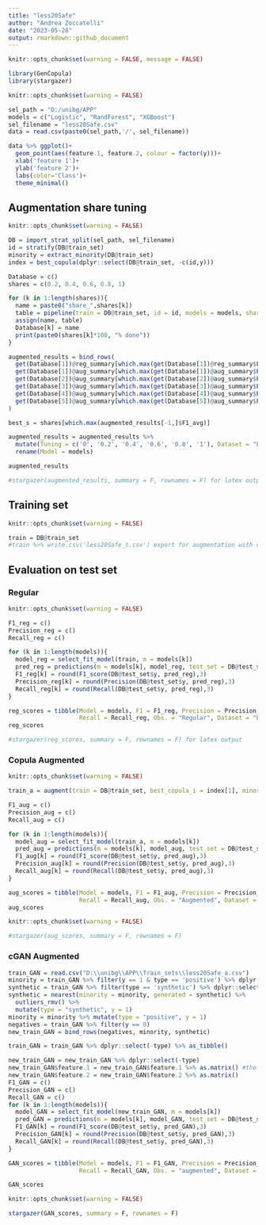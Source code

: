 ---
title: "less20Safe"
author: "Andrea Zoccatelli"
date: "2023-05-28"
output: rmarkdown::github_document
---

```{r setup, include=FALSE, echo=TRUE}
knitr::opts_chunk$set(warning = FALSE, message = FALSE)

library(GenCopula)
library(stargazer)
```

```{r path, include=FALSE, echo=TRUE}
knitr::opts_chunk$set(warning = FALSE)

sel_path = "D:/unibg/APP"
models = c("Logistic", "RandForest", "XGBoost")
sel_filename = "less20Safe.csv"
data = read.csv(paste0(sel_path,'/', sel_filename))

data %>% ggplot()+
  geom_point(aes(feature.1, feature.2, colour = factor(y)))+
  xlab('feature 1')+
  ylab('feature 2')+
  labs(color='Class')+
  theme_minimal()
```

## Augmentation share tuning

```{r tuning, echo=TRUE}
knitr::opts_chunk$set(warning = FALSE)

DB = import_strat_split(sel_path, sel_filename)
id = stratify(DB@train_set)
minority = extract_minority(DB@train_set)
index = best_copula(dplyr::select(DB@train_set, -c(id,y)))

Database = c()
shares = c(0.2, 0.4, 0.6, 0.8, 1)

for (k in 1:length(shares)){
  name = paste0("share_",shares[k])
  table = pipeline(train = DB@train_set, id = id, models = models, share = k, best_copula_i = index[1], outliers_r = 1, nearest = 1)
  assign(name, table)
  Database[k] = name
  print(paste0(shares[k]*100, "% done"))
}

augmented_results = bind_rows(
  get(Database[1])@reg_summary[which.max(get(Database[1])@reg_summary$F1_avg),],
  get(Database[1])@aug_summary[which.max(get(Database[1])@aug_summary$F1_avg),],
  get(Database[2])@aug_summary[which.max(get(Database[2])@aug_summary$F1_avg),],
  get(Database[3])@aug_summary[which.max(get(Database[3])@aug_summary$F1_avg),],
  get(Database[4])@aug_summary[which.max(get(Database[4])@aug_summary$F1_avg),],
  get(Database[5])@aug_summary[which.max(get(Database[5])@aug_summary$F1_avg),]
)

best_s = shares[which.max(augmented_results[-1,]$F1_avg)]

augmented_results = augmented_results %>%
  mutate(Tuning = c('0', '0.2', '0.4', '0.6', '0.8', '1'), Dataset = "Less 20% safe") %>%
  rename(Model = models)

augmented_results
```

```{r latex1, echo=TRUE}
#stargazer(augmented_results, summary = F, rownames = F) for latex output
```

## Training set
```{r train, echo=TRUE}
knitr::opts_chunk$set(warning = FALSE)

train = DB@train_set
#train %>% write.csv('less20Safe_t.csv') export for augmentation with cGAN
```

## Evaluation on test set
### Regular
```{r regular, echo=TRUE}
knitr::opts_chunk$set(warning = FALSE)

F1_reg = c()
Precision_reg = c()
Recall_reg = c()

for (k in 1:length(models)){
  model_reg = select_fit_model(train, m = models[k])
  pred_reg = predictions(m = models[k], model_reg, test_set = DB@test_set)
  F1_reg[k] = round(F1_score(DB@test_set$y, pred_reg),3)
  Precision_reg[k] = round(Precision(DB@test_set$y, pred_reg),3)
  Recall_reg[k] = round(Recall(DB@test_set$y, pred_reg),3)
}

reg_scores = tibble(Model = models, F1 = F1_reg, Precision = Precision_reg,
                    Recall = Recall_reg, Obs. = "Regular", Dataset = "Less 20% safe")
reg_scores
```

```{r latex2, echo=TRUE}
#stargazer(reg_scores, summary = F, rownames = F) for latex output
```

### Copula Augmented
```{r copula, echo=TRUE}
knitr::opts_chunk$set(warning = FALSE)

train_a = augment(train = DB@train_set, best_copula_i = index[1], minority = minority, share = best_s, outliers_r = 1, nearest = 1)

F1_aug = c()
Precision_aug = c()
Recall_aug = c()

for (k in 1:length(models)){
  model_aug = select_fit_model(train_a, m = models[k])
  pred_aug = predictions(m = models[k], model_aug, test_set = DB@test_set)
  F1_aug[k] = round(F1_score(DB@test_set$y, pred_aug),3)
  Precision_aug[k] = round(Precision(DB@test_set$y, pred_aug),3)
  Recall_aug[k] = round(Recall(DB@test_set$y, pred_aug),3)
}

aug_scores = tibble(Model = models, F1 = F1_aug, Precision = Precision_aug,
                    Recall = Recall_aug, Obs. = "Augmented", Dataset = "Less 20% safe")
aug_scores
```

```{r latex3, echo=TRUE}
knitr::opts_chunk$set(warning = FALSE)

#stargazer(aug_scores, summary = F, rownames = F) 
```

### cGAN Augmented
```{r copula, echo=TRUE}
train_GAN = read.csv("D:\\unibg\\APP\\Train_sets\\less20Safe_a.csv")
minority = train_GAN %>% filter(y == 1 & type == 'positive') %>% dplyr::select(-c(y,id,type))
synthetic = train_GAN %>% filter(type == 'synthetic') %>% dplyr::select(-c(y,id,type))
synthetic = nearest(minority = minority, generated = synthetic) %>%
  outliers_rmv() %>%
  mutate(type = "synthetic", y = 1)
minority = minority %>% mutate(type = "positive", y = 1)
negatives = train_GAN %>% filter(y == 0)
new_train_GAN = bind_rows(negatives, minority, synthetic)

train_GAN = train_GAN %>% dplyr::select(-type) %>% as_tibble()

new_train_GAN = new_train_GAN %>% dplyr::select(-type)
new_train_GAN$feature.1 = new_train_GAN$feature.1 %>% as.matrix() #the columns of test set are matrices, due to scale function
new_train_GAN$feature.2 = new_train_GAN$feature.2 %>% as.matrix()
F1_GAN = c()
Precision_GAN = c()
Recall_GAN = c()
for (k in 1:length(models)){
  model_GAN = select_fit_model(new_train_GAN, m = models[k])
  pred_GAN = predictions(m = models[k], model_GAN, test_set = DB@test_set)
  F1_GAN[k] = round(F1_score(DB@test_set$y, pred_GAN),3)
  Precision_GAN[k] = round(Precision(DB@test_set$y, pred_GAN),3)
  Recall_GAN[k] = round(Recall(DB@test_set$y, pred_GAN),3)
}

GAN_scores = tibble(Model = models, F1 = F1_GAN, Precision = Precision_GAN,
                    Recall = Recall_GAN, Obs. = "augmented", Dataset = "Best case")

GAN_scores
```

```{r latex3, echo=TRUE}
knitr::opts_chunk$set(warning = FALSE)

stargazer(GAN_scores, summary = F, rownames = F)
```
